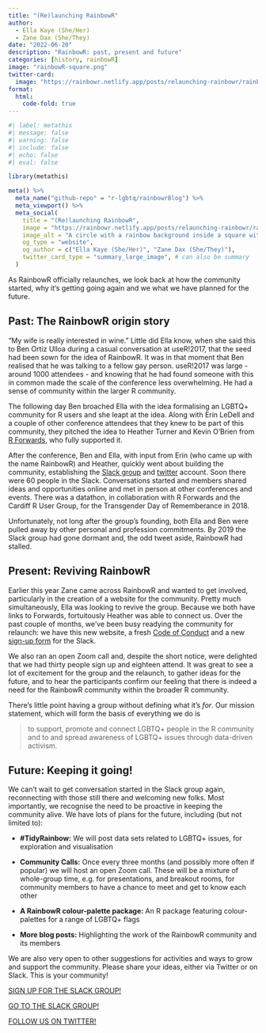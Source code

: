 ```yaml
---
title: "(Re)launching RainbowR"
author:
  - Ella Kaye (She/Her)
  - Zane Dax (She/They)
date: "2022-06-20"
description: "RainbowR: past, present and future"
categories: [history, rainbowR]
image: "rainbowR-square.png"
twitter-card:
  image: "https://rainbowr.netlify.app/posts/relaunching-rainbowr/rainbowR-square.png"
format: 
  html:
    code-fold: true
---
```


```r
#| label: metathis
#| message: false
#| warning: false
#| include: false
#| echo: false
#| eval: false

library(metathis)

meta() %>%
  meta_name("github-repo" = "r-lgbtq/rainbowrBlog") %>%
  meta_viewport() %>%
  meta_social(
    title = "(Re)launching RainbowR", 
    image = "https://rainbowr.netlify.app/posts/relaunching-rainbowr/rainbowR-square.png", 
    image_alt = "A circle with a rainbow background inside a square with a rainbow background, with the word RainbowR in grey text, and a letter R, also liffed with a rainbow",
    og_type = "website",
    og_author = c("Ella Kaye (She/Her)", "Zane Dax (She/They)"),
    twitter_card_type = "summary_large_image", # can also be summary
  )
```

As RainbowR officially relaunches, we look back at how the community started, why it's getting going again and we what we have planned for the future.

## Past: The RainbowR origin story

"My wife is really interested in wine." Little did Ella know, when she said this to Ben Ortiz Ulloa during a casual conversation at useR!2017, that the seed had been sown for the idea of RainbowR. It was in that moment that Ben realised that he was talking to a fellow gay person. useR!2017 was large - around 1000 attendees - and knowing that he had found someone with this in common made the scale of the conference less overwhelming. He had a sense of community within the larger R community.

The following day Ben broached Ella with the idea formalising an LGBTQ+ community for R users and she leapt at the idea. Along with Erin LeDell and a couple of other conference attendees that they knew to be part of this community, they pitched the idea to Heather Turner and Kevin O'Brien from [R Forwards](https://forwards.github.io), who fully supported it.

After the conference, Ben and Ella, with input from Erin (who came up with the name RainbowR) and Heather, quickly went about building the community, establishing the [Slack group](https://rainbowr.slack.com) and [twitter](https://twitter.com/R_LGBTQ) account. Soon there were 60 people in the Slack. Conversations started and members shared ideas and opportunities online and met in person at other conferences and events. There was a datathon, in collaboration with R Forwards and the Cardiff R User Group, for the Transgender Day of Rememberance in 2018.

Unfortunately, not long after the group's founding, both Ella and Ben were pulled away by other personal and profession commitments. By 2019 the Slack group had gone dormant and, the odd tweet aside, RainbowR had stalled.

## Present: Reviving RainbowR

Earlier this year Zane came across RainbowR and wanted to get involved, particularly in the creation of a website for the community. Pretty much simultaneously, Ella was looking to revive the group. Because we both have links to Forwards, fortuitously Heather was able to connect us. Over the past couple of months, we've been busy readying the community for relaunch: we have this new website, a fresh [Code of Conduct](https://rainbowr.netlify.app/coc) and a new [sign-up form](https://docs.google.com/forms/d/1y7SOWE3IW-fpR_5Cd4mK-CMUpFZ-hvhY4cTj34JqTVE/) for the Slack.

We also ran an open Zoom call and, despite the short notice, were delighted that we had thirty people sign up and eighteen attend. It was great to see a lot of excitement for the group and the relaunch, to gather ideas for the future, and to hear the participants confirm our feeling that there is indeed a need for the RainbowR community within the broader R community.

There's little point having a group without defining what it's *for*. Our mission statement, which will form the basis of everything we do is

> to support, promote and connect LGBTQ+ people in the R community and to and spread awareness of LGBTQ+ issues through data-driven activism.

## Future: Keeping it going!

We can't wait to get conversation started in the Slack group again, reconnecting with those still there and welcoming new folks. Most importantly, we recognise the need to be proactive in keeping the community alive. We have lots of plans for the future, including (but not limited to):

-   **#TidyRainbow:** We will post data sets related to LGBTQ+ issues, for exploration and visualisation

-   **Community Calls:** Once every three months (and possibly more often if popular) we will host an open Zoom call. These will be a mixture of whole-group time, e.g. for presentations, and breakout rooms, for community members to have a chance to meet and get to know each other

-   **A RainbowR colour-palette package:** An R package featuring colour-palettes for a range of LGBTQ+ flags

-   **More blog posts:** Highlighting the work of the RainbowR community and its members

We are also very open to other suggestions for activities and ways to grow and support the community. Please share your ideas, either via Twitter or on Slack. This is your community!

[SIGN UP FOR THE SLACK GROUP!](https://docs.google.com/forms/d/1y7SOWE3IW-fpR_5Cd4mK-CMUpFZ-hvhY4cTj34JqTVE/)

[GO TO THE SLACK GROUP!](https://rainbowr.slack.com)

[FOLLOW US ON TWITTER!](https://twitter.com/R_LGBTQ)
